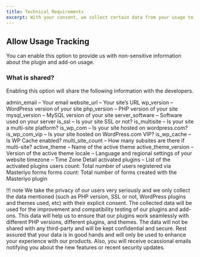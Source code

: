 ```yaml
---
title: Technical Requirements
excerpt: With your consent, we collect certain data from your usage to make the plugin better and more user friendly.
---
```


## Allow Usage Tracking

You can enable this option to provide us with non-sensitive information about the plugin and add-on usage.

### What is shared?

Enabling this option will share the following information with the developers.

admin_email – Your email
website_url – Your site’s URL
wp_version – WordPress version of your site
php_version – PHP version of your site
mysql_version – MySQL version of your site
server_software – Software used on your server
is_ssl – Is your site SSL or not?
is_multisite – Is your site a multi-site platform?
is_wp_com – Is your site hosted on wordpress.com?
is_wp_com_vip – Is your site hosted on WordPress.com VIP?
is_wp_cache – Is WP Cache enabled?
multi_site_count – How many subsites are there if multi-site?
active_theme – Name of the active theme
active_theme_version – Version of the active theme
locale – Language and regional settings of your website
timezone – Time Zone Detail
activated plugins – List of the activated plugins
users count: Total number of users registered via Masteriyo forms
forms count: Total number of forms created with the Masteriyo plugin

!!! note
We take the privacy of our users very seriously and we only collect the data mentioned (such as PHP version, SSL or not, WordPress plugins and themes used, etc) with their explicit consent. The collected data will be used for the improvement and compatibility testing of our plugins and add-ons. This data will help us to ensure that our plugins work seamlessly with different PHP versions, different plugins, and themes. The data will not be shared with any third-party and will be kept confidential and secure. Rest assured that your data is in good hands and will only be used to enhance your experience with our products.
Also, you will receive ocassional emails notifying you about the new features or recent security updates.
